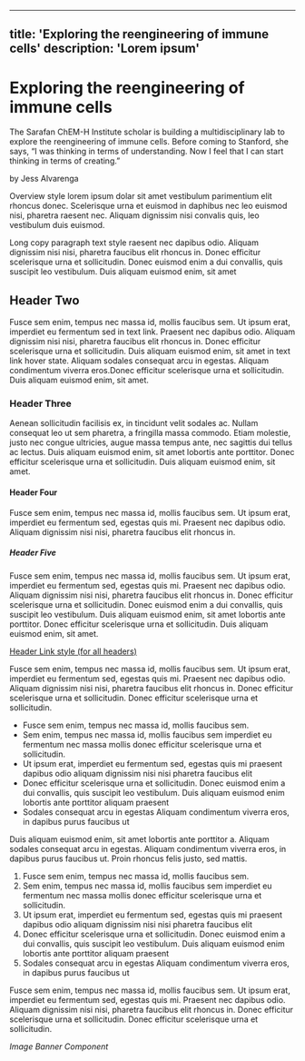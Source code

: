  
---
title: 'Exploring the reengineering of immune cells'
description: 'Lorem ipsum'
---

# Exploring the reengineering of immune cells

The Sarafan ChEM-H Institute scholar is building a multidisciplinary lab to explore the reengineering of immune cells. Before coming to Stanford, she says, “I was thinking in terms of understanding. Now I feel that I can start thinking in terms of creating.”

by Jess Alvarenga

Overview style lorem ipsum dolar sit amet vestibulum parimentium elit rhoncus donec. Scelerisque urna et euismod in daphibus nec leo euismod nisi, pharetra raesent nec. Aliquam dignissim nisi convalis quis, leo vestibulum duis euismod. 

Long copy paragraph text style raesent nec dapibus odio. Aliquam dignissim nisi nisi, pharetra faucibus elit rhoncus in. Donec efficitur scelerisque urna et sollicitudin. Donec euismod enim a dui convallis, quis suscipit leo vestibulum. Duis aliquam euismod enim, sit amet

## Header Two

Fusce sem enim, tempus nec massa id, mollis faucibus sem. Ut ipsum erat, imperdiet eu fermentum sed in text link. Praesent nec dapibus odio. Aliquam dignissim nisi nisi, pharetra faucibus elit rhoncus in. Donec efficitur scelerisque urna et sollicitudin. Duis aliquam euismod enim, sit amet in text link hover state. Aliquam sodales consequat arcu in egestas. Aliquam condimentum viverra eros.Donec efficitur scelerisque urna et sollicitudin. Duis aliquam euismod enim, sit amet.

### Header Three

Aenean sollicitudin facilisis ex, in tincidunt velit sodales ac. Nullam consequat leo ut sem pharetra, a fringilla massa commodo. Etiam molestie, justo nec congue ultricies, augue massa tempus ante, nec sagittis dui tellus ac lectus. Duis aliquam euismod enim, sit amet lobortis ante porttitor. Donec efficitur scelerisque urna et sollicitudin. Duis aliquam euismod enim, sit amet.

#### Header Four 

Fusce sem enim, tempus nec massa id, mollis faucibus sem. Ut ipsum erat, imperdiet eu fermentum sed, egestas quis mi. Praesent nec dapibus odio. Aliquam dignissim nisi nisi, pharetra faucibus elit rhoncus in.

##### Header Five

Fusce sem enim, tempus nec massa id, mollis faucibus sem. Ut ipsum erat, imperdiet eu fermentum sed, egestas quis mi. Praesent nec dapibus odio. Aliquam dignissim nisi nisi, pharetra faucibus elit rhoncus in. Donec efficitur scelerisque urna et sollicitudin. Donec euismod enim a dui convallis, quis suscipit leo vestibulum. Duis aliquam euismod enim, sit amet lobortis ante porttitor. Donec efficitur scelerisque urna et sollicitudin. Duis aliquam euismod enim, sit amet.

<Heading>
  <a href="/">
    Header Link style (for all headers)
  </a>
</Heading>

Fusce sem enim, tempus nec massa id, mollis faucibus sem. Ut ipsum erat, imperdiet eu fermentum sed, egestas quis mi. Praesent nec dapibus odio. Aliquam dignissim nisi nisi, pharetra faucibus elit rhoncus in. Donec efficitur scelerisque urna et sollicitudin. Donec efficitur scelerisque urna et sollicitudin.

- Fusce sem enim, tempus nec massa id, mollis faucibus sem. 
- Sem enim, tempus nec massa id, mollis faucibus sem imperdiet eu fermentum nec   massa mollis donec efficitur scelerisque urna et sollicitudin. 
- Ut ipsum erat, imperdiet eu fermentum sed, egestas quis mi praesent dapibus odio aliquam dignissim nisi nisi pharetra faucibus elit 
- Donec efficitur scelerisque urna et sollicitudin. Donec euismod enim a dui convallis,  quis suscipit leo vestibulum. Duis aliquam euismod enim lobortis ante porttitor   aliquam praesent
- Sodales consequat arcu in egestas Aliquam condimentum viverra eros,  in dapibus purus faucibus ut 

Duis aliquam euismod enim, sit amet lobortis ante porttitor a. Aliquam sodales consequat arcu in egestas. Aliquam condimentum viverra eros, in dapibus purus faucibus ut. Proin rhoncus felis justo, sed mattis.

1. Fusce sem enim, tempus nec massa id, mollis faucibus sem. 
2. Sem enim, tempus nec massa id, mollis faucibus sem imperdiet eu fermentum nec   massa mollis donec efficitur scelerisque urna et sollicitudin. 
3. Ut ipsum erat, imperdiet eu fermentum sed, egestas quis mi praesent dapibus odio aliquam dignissim nisi nisi pharetra faucibus elit 
4. Donec efficitur scelerisque urna et sollicitudin. Donec euismod enim a dui convallis,  quis suscipit leo vestibulum. Duis aliquam euismod enim lobortis ante porttitor   aliquam praesent
5. Sodales consequat arcu in egestas Aliquam condimentum viverra eros,  in dapibus purus faucibus ut 

Fusce sem enim, tempus nec massa id, mollis faucibus sem. Ut ipsum erat, imperdiet eu fermentum sed, egestas quis mi. Praesent nec dapibus odio. Aliquam dignissim nisi nisi, pharetra faucibus elit rhoncus in. Donec efficitur scelerisque urna et sollicitudin. Donec efficitur scelerisque urna et sollicitudin.

_Image Banner Component_